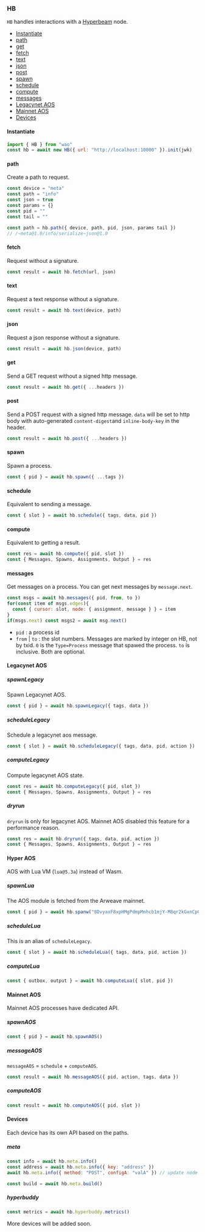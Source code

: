 ### HB

`HB` handles interactions with a [Hyperbeam](https://permaweb.github.io/HyperBEAM/) node.

- [Instantiate](#instantiate-5)
- [path](#path)
- [get](#get)
- [fetch](#fetch)
- [text](#text)
- [json](#json)
- [post](#post)
- [spawn](#spawn)
- [schedule](#schedule)
- [compute](#compute)
- [messages](#messages)
- [Legacynet AOS](#legacynet-aos)
- [Mainnet AOS](#mainnet-aos)
- [Devices](#devices)

#### Instantiate

```js
import { HB } from "wao"
const hb = await new HB({ url: "http://localhost:10000" }).init(jwk)
```

#### path

Create a path to request.

```js
const device = "meta"
const path = "info"
const json = true
const params = {}
const pid = ""
const tail = ""

const path = hb.path({ device, path, pid, json, params tail }) 
// /~meta@1.0/info/serialize~json@1.0
```

#### fetch

Request without a signature.

```js
const result = await hb.fetch(url, json)
```

#### text

Request a text response without a signature.

```js
const result = await hb.text(device, path)
```

#### json

Request a json response without a signature.

```js
const result = await hb.json(device, path)
```

#### get

Send a GET request without a signed http message. 

```js
const result = await hb.get({ ...headers })
```
 
#### post

Send a POST request with a signed http message. `data` will be set to http body with auto-generated `content-digest`and `inline-body-key` in the header.

```js
const result = await hb.post({ ...headers })
```

#### spawn

Spawn a process.

```js
const { pid } = await hb.spawn({ ...tags })
```

#### schedule

Equivalent to sending a message.

```js
const { slot } = await hb.schedule({ tags, data, pid })
```

#### compute

Equivalent to getting a result.

```js
const res = await hb.compute({ pid, slot })
const { Messages, Spawns, Assignments, Output } = res
```

#### messages

Get messages on a process. You can get next messages by `message.next`. 

```js
const msgs = await hb.messages({ pid, from, to })
for(const item of msgs.edges){
  const { cursor: slot, node: { assignment, message } } = item
}
if(msgs.next) const msgs2 = await msg.next()
```

- `pid` : a process id
- `from` | `to` : the slot numbers. Messages are marked by integer on HB, not by txid. `0` is the `Type=Process` message that spawed the process. `to` is inclusive. Both are optional. 

#### Legacynet AOS

##### spawnLegacy

Spawn Legacynet AOS.

```js
const { pid } = await hb.spawnLegacy({ tags, data })
```

##### scheduleLegacy

Schedule a legacynet aos message.

```js
const { slot } = await hb.scheduleLegacy({ tags, data, pid, action })
```

##### computeLegacy

Compute legacynet AOS state.

```js
const res = await hb.computeLegacy({ pid, slot })
const { Messages, Spawns, Assignments, Output } = res
```

##### dryrun

`dryrun` is only for legacynet AOS. Mainnet AOS disabled this feature for a performance reason.

```js
const res = await hb.dryrun({ tags, data, pid, action })
const { Messages, Spawns, Assignments, Output } = res
```

#### Hyper AOS

AOS with Lua VM (`lua@5.3a`) instead of Wasm.

##### spawnLua

The AOS module is fetched from the Arweave mainnet.

```js
const { pid } = await hb.spanw("8DvyaxF8xpHMgPdmpMnhcb1mjY-M8qr2kGxnCpGMb60")
```

##### scheduleLua

This is an alias of `scheduleLegacy`.

```js
const { slot } = await hb.scheduleLua({ tags, data, pid, action })
```

##### computeLua

```js
const { outbox, output } = await hb.computeLua({ slot, pid })
```

#### Mainnet AOS

Mainnet AOS processes have dedicated API.

##### spawnAOS

```js
const { pid } = await hb.spawnAOS()
```

##### messageAOS

`messageAOS` = `schedule` + `computeAOS`.

```js
const result = await hb.messageAOS({ pid, action, tags, data })
```

##### computeAOS

```js
const result = await hb.computeAOS({ pid, slot })
```

#### Devices

Each device has its own API based on the paths.

##### meta

```js
const info = await hb.meta.info()
const address = await hb.meta.info({ key: "address" })
await hb.meta.info({ method: "POST", configA: "valA" }) // update node config

const build = await hb.meta.build()
```

##### hyperbuddy

```js
const metrics = await hb.hyperbuddy.metrics()
```

More devices will be added soon.
